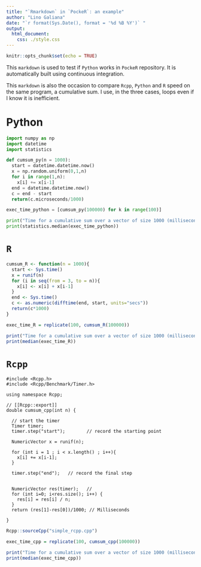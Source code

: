 ```yaml
---
title: "`Rmarkdown` in `PockeR`: an example"
author: "Lino Galiana"
date: "`r format(Sys.Date(), format = '%d %B %Y')` "
output:
  html_document:
    css: ./style.css
---
```


```r
knitr::opts_chunk$set(echo = TRUE)
```

This `markdown` is used to test if `Python` works in `PockeR` repository. It is automatically built using continuous integration. 

This `markdown` is also the occasion to compare `Rcpp`, `Python` and `R` speed on the same program, a cumulative sum. I use, in the three cases, loops even if I know it is inefficient.


# Python



```python
import numpy as np
import datetime
import statistics

def cumsum_py(n = 1000): 
  start = datetime.datetime.now()
  x = np.random.uniform(0,1,n)
  for i in range(1,n):
    x[i] += x[i-1]
  end = datetime.datetime.now()
  c = end - start
  return(c.microseconds/1000)

exec_time_python = [cumsum_py(100000) for k in range(100)]

print("Time for a cumulative sum over a vector of size 1000 (milliseconds):")
print(statistics.median(exec_time_python))

```

# `R`

```r

cumsum_R <- function(n = 1000){
  start <- Sys.time()
  x = runif(n)
  for (i in seq(from = 3, to = n)){
    x[i] <- x[i] + x[i-1]
  }
  end <- Sys.time()
  c <- as.numeric(difftime(end, start, units="secs"))
  return(c*1000)
}

exec_time_R = replicate(100, cumsum_R(100000))

print("Time for a cumulative sum over a vector of size 1000 (milliseconds):")
print(median(exec_time_R))

```

# `Rcpp`

```Rcpp
#include <Rcpp.h>
#include <Rcpp/Benchmark/Timer.h>

using namespace Rcpp;

// [[Rcpp::export]]
double cumsum_cpp(int n) {
  
  // start the timer
  Timer timer;
  timer.step("start");        // record the starting point
  
  NumericVector x = runif(n);
  
  for (int i = 1 ; i < x.length() ; i++){
    x[i] += x[i-1];
  }
  
  timer.step("end");   // record the final step    
  
  
  NumericVector res(timer);   // 
  for (int i=0; i<res.size(); i++) {
    res[i] = res[i] / n;
  }
  return (res[1]-res[0])/1000; // Milliseconds    
  
}
```

```r
Rcpp::sourceCpp("simple_rcpp.cpp")
```


```r
exec_time_cpp = replicate(100, cumsum_cpp(100000))

print("Time for a cumulative sum over a vector of size 1000 (milliseconds):")
print(median(exec_time_cpp))

```

